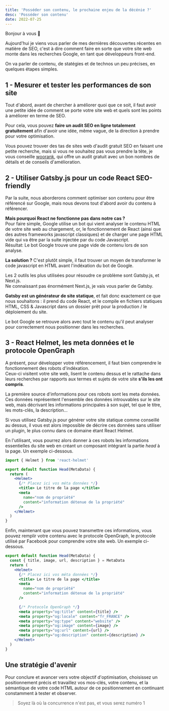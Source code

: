 ```yaml
---
title: 'Posséder son contenu, le prochaine enjeu de la décénie ?'
desc: 'Posséder son contenu'
date: 2022-07-25
---
```


Bonjour à vous 👋

Aujourd'hui je viens vous parler de mes dernières découvertes récentes en matière de SEO, c'est à dire comment faire en sorte que votre site web monte dans les recherches Google, en tant que développeurs front-end.

On va parler de contenu, de statégies et de technos un peu précises, en quelques étapes simples.

## 1 - Mesurer et tester les performances de son site

Tout d'abord, avant de chercher à améliorer quoi que ce soit, il faut avoir une petite idée de comment se porte votre site web et quels sont les points à améliorer en terme de SEO.

Pour cela, vous pouvez **faire un audit SEO en ligne totalement gratuitement** afin d'avoir une idée, même vague, de la direction à prendre pour votre optimisation.

Vous pouvez trouver des tas de sites web d'audit gratuit SEO en faisant une petite recherche, mais si vous ne souhaitez pas vous prendre la tête, je vous conseille [woorank](https://www.woorank.com/fr), qui offre un audit gratuit avec un bon nombres de détails et de conseils d'amélioration.

## 2 - Utiliser Gatsby.js pour un code React SEO-friendly

Par la suite, nous aborderons comment optimiser son contenu pour être référencé sur Google, mais nous devons tout d'abord avoir du contenu à référencer.

**Mais pourquoi React ne fonctionne pas dans notre cas ?**  
Pour faire simple, Google utilise un bot qui vient analyser le contenu HTML de votre site web au chargement, or, le fonctionnement de React (ainsi que des autres frameworks javascript classiques) et de charger une page HTML vide qui va être par la suite injectée par du code Javascript.  
Résultat: Le bot Google trouve une page vide de contenu lors de son analyse.

**La solution ?** C'est plutôt simple, il faut trouver un moyen de transformer le code javascript en HTML avant l'indéxation du bot de Google.

Les 2 outils les plus utilisées pour résoudre ce problème sont Gatsby.js, et Next.js.  
Ne connaissant pas énormément Next.js, je vais vous parler de Gatsby.

**Gatsby est un générateur de site statique**, et fait donc exactement ce que nous souhaitons : il prend du code React, et le compile en fichiers statiques HTML, CSS & Javascript dans un dossier prêt pour la production / le déploiement du site.

Le bot Google se retrouve alors avec tout le contenu qu'il peut analyser pour correctement nous positionner dans les recherches.

## 3 - React Helmet, les meta données et le protocole OpenGraph

A présent, pour développer votre référencement, il faut bien comprendre le fonctionnement des robots d'indéxation.  
Ceux-ci visitent votre site web, lisent le contenu dessus et le rattache dans leurs recherches par rapports aux termes et sujets de votre site **s'ils les ont compris**.

La première source d'informations pour ces robots sont les meta données.
Ces données représentent l'ensemble des données introuvables sur le site web, mais décrivant les informations principales à son sujet, tel que le titre, les mots-clés, la description...

Si vous utilisez Gatsby.js pour générer votre site statique comme conseillé au dessus, il vous est alors impossible de décrire ces données sans utiliser un plugin, le plus connu dans ce domaine étant React Helmet.

En l'utilisant, vous pourrez alors donner à ces robots les informations essentielles du site web en créant un composant intégrant la partie _head_ à la page. Un exemple ci-dessous.

```jsx
import { Helmet } from 'react-helmet'

export default function Head(MetaData) {
  return (
    <Helmet>
      {/* Placez ici vos méta données */}
      <title> Le titre de la page </title>
      <meta
        name="nom de propriété"
        content="information détenue de la propriété"
      />
    </Helmet>
  )
}
```

Enfin, maintenant que vous pouvez transmettre ces informations, vous pouvez remplir votre contenu avec le protocole OpenGraph, le protocole utilisé par Facebook pour comprendre votre site web. Un exemple ci-dessous.

```jsx
export default function Head(MetaData) {
  const { title, image, url, description } = MetaData
  return (
    <Helmet>
      {/* Placez ici vos méta données */}
      <title> Le titre de la page </title>
      <meta
        name="nom de propriété"
        content="information détenue de la propriété"
      />

      {/* Protocole OpenGraph */}
      <meta property="og:title" content={title} />
      <meta property="og:locale" content="fr_FRANCE" />
      <meta property="og:type" content="website" />
      <meta property="og:image" content={image} />
      <meta property="og:url" content={url} />
      <meta property="og:description" content={description} />
    </Helmet>
  )
}
```

## Une stratégie d'avenir

Pour conclure et avancer vers votre objectif d'optimisation, choisissez un positionnement précis et travaillez vos mos-clés, votre contenu, et la sémantique de votre code HTML autour de ce positionnement en continuant constamment à tester et observer.

> Soyez là où la concurrence n'est pas, et vous serez numéro 1
